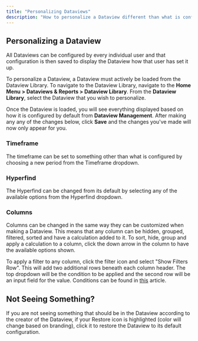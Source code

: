 ```yaml
---
title: "Personalizing Dataviews"
description: "How to personalize a Dataview different than what is configured in setup."
---
```



## Personalizing a Dataview

All Dataviews can be configured by every individual user and that configuration is then saved to display the Dataview how that user has set it up.

To personalize a Dataview, a Dataview must actively be loaded from the Dataview Library. To navigate to the Dataview Library, navigate to the **Home Menu > Dataviews & Reports > Dataview Library**. From the **Dataview Library**, select the Dataview that you wish to personalize.

Once the Dataview is loaded, you will see everything displayed based on how it is configured by default from **Dataview Management**. After making any any of the changes below, click **Save** and the changes you've made will now only appear for you.

### Timeframe

The timeframe can be set to something other than what is configured by choosing a new period from the <Calendar className="icon" /> Timeframe dropdown.

### Hyperfind

The Hyperfind can be changed from its default by selecting any of the available options from the Hyperfind dropdown.

### Columns

Columns can be changed in the same way they can be customized when making a Dataview. This means that any column can be hidden, grouped, filtered, sorted and have a calculation added to it. To sort, hide, group and apply a calculation to a column, click the <ChevronDown className="icon" /> down arrow in the column to have the available options shown.

To apply a filter to any column, click the <Filter className="icon" /> filter icon and select "Show Filters Row". This will add two additional rows beneath each column header. The top dropdown will be the condition to be applied and the second row will be an input field for the value. Conditions can be found in [this](/docs/birt-studio/customizing-reports/filtering#filter-conditions) article.

## Not Seeing Something?

If you are not seeing something that should be in the Dataview according to the creator of the Dataview, if your <RotateCcw className="icon" /> Restore icon is highlighted (color will change based on branding), click it to restore the Dataview to its default configuration.
